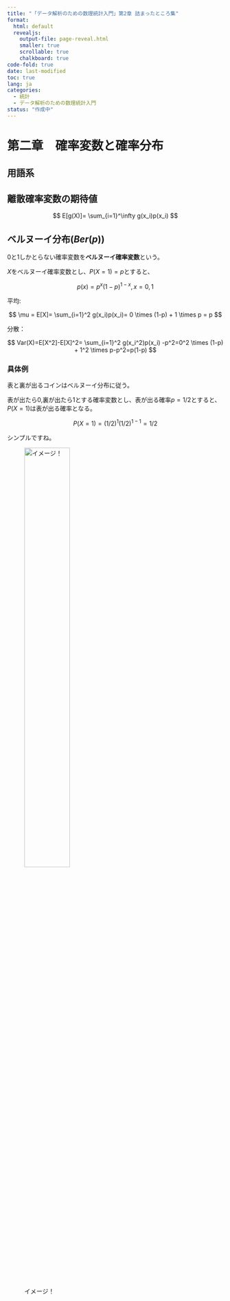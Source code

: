 ```yaml
---
title: "「データ解析のための数理統計入門」第2章 詰まったところ集"
format:
  html: default
  revealjs:
    output-file: page-reveal.html
    smaller: true
    scrollable: true
    chalkboard: true
code-fold: true
date: last-modified
toc: true
lang: ja
categories:
  - 統計
  - データ解析のための数理統計入門
status: "作成中"
---
```



# 第二章　確率変数と確率分布

## 用語系

::: {#nte-one .callout-note}
## 離散確率変数の期待値

$$
E[g(X)]= \sum_{i=1}^\infty g(x_i)p(x_i)
$$

:::



::: {#nte-one .callout-note}
## ベルヌーイ分布($Ber(p)$)

$0$と$1$しかとらない確率変数を**ベルヌーイ確率変数**という。

$X$をベルヌーイ確率変数とし、$P(X=1)=p$とすると、

$$
p(x)=p^x (1-p)^{1-x}, x=0,1
$$

::: {.extra-space2}

:::


平均:

$$
\mu = E[X]= \sum_{i=1}^2 g(x_i)p(x_i)= 0 \times (1-p) + 1 \times p = p
$$

分散：

$$
Var(X)=E[X^2]-E[X]^2= \sum_{i=1}^2 g(x_i^2)p(x_i) -p^2=0^2 \times (1-p) + 1^2 \times p-p^2=p(1-p)
$$

:::

### 具体例

表と裏が出るコインはベルヌーイ分布に従う。

表が出たら$0$,裏が出たら$1$とする確率変数とし、表が出る確率$p=1/2$とすると、$P(X=1)$は表が出る確率となる。

$$
P(X=1)=(1/2)^1 (1/2)^{1-1}=1/2
$$

シンプルですね。

![イメージ！](https://mathlandscape.com/wp-content/uploads/2021/05/bernoulli-distrib.png){width=50%}

::: {.extra-space3}

:::
